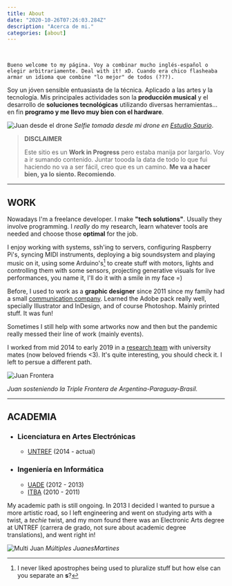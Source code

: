```yaml
---
title: About
date: "2020-10-26T07:26:03.284Z"
description: "Acerca de mi."
categories: [about]
---
```


&nbsp;

`Bueno welcome to my página. Voy a combinar mucho inglés-español o elegir arbitrariamente. Deal with it! xD. Cuando era chico flasheaba armar un idioma que combine "lo mejor" de todos (???).`

Soy un jóven sensible entuasiasta de la técnica. Aplicado a las artes y la tecnología. Mis principales actividades son la **producción musical** y el desarrollo de **soluciones tecnológicas** utilizando diversas herramientas... en fin **programo y me llevo muy bien con el hardware**.

![Juan desde el drone][foto dron]
*Selfie tomada desde mi drone en [Estudio Saurio](https://www.instagram.com/sauriogram/)*.

> **DISCLAIMER** 
> 
> Este sitio es un **Work in Progress** pero estaba manija por largarlo. Voy a ir sumando contenido. Juntar toooda la data de todo lo que fui haciendo no va a ser fácil, creo que es un camino. **Me va a hacer bien, ya lo siento. Recomiendo**.

---

## WORK

Nowadays I'm a freelance developer. I make **"tech solutions"**. Usually they involve programming. I *really* do my research, learn whatever tools are needed and choose those **optimal** for the job.

I enjoy working with systems, ssh'ing to servers, configuring Raspberry Pi's, syncing MIDI instruments, deploying a big soundsystem and playing music on it, using some Arduino's[^1] to create stuff with motors, lights and controlling them with some sensors, projecting generative visuals for live performances, you name it, I'll do it with a smile in my face =)

Before, I used to work as a **graphic designer** since 2011 since my family had a small [communication company](https://www.landgraphic.com). Learned the Adobe pack really well, specially Illustrator and InDesign, and of course Photoshop. Mainly printed stuff. It was fun!

Sometimes I still help with some artworks now and then but the pandemic really messed their line of work (mainly events).

I worked from mid 2014 to early 2019 in a [research team](https://www.intercambiostransorganicos.org) with university mates (now beloved friends <3). It's quite interesting, you should check it. I left to persue a different path.

![Juan Frontera][foto frontera]

*Juan sosteniendo la Triple Frontera de Argentina-Paraguay-Brasil.*

---
## ACADEMIA
- ### Licenciatura en Artes Electrónicas
  - [UNTREF](http://untref.edu.ar/) (2014 - actual)

- ### Ingeniería en Informática
  - [UADE](http://uade.edu.ar/) (2012 - 2013)
  - [ITBA](http://itba.edu.ar/) (2010 - 2011)

My academic path is still ongoing. In 2013 I decided I wanted to pursue a more artistic road, so I left engineering and went on studying arts with a twist, a *techie* twist, and my mom found there was an Electronic Arts degree at UNTREF (carrera de grado, not sure about academic degree translations), and went right in!


![Multi Juan][foto multijuan]
*Múltiples JuanesMartines*



[^1]: I never liked apostrophes being used to pluralize stuff but how else can you separate an **s**?

[foto dron]: https://lh3.googleusercontent.com/pw/ACtC-3diWk-HZ7xC55XF4edQ3o5CtB-0GtjxL7TyvSybE8GvFRJTPKwfKHjxA-ETwkPOPepWAm8MRCf3F8_VfR6noC7FS_DbIoGHHRjHTN0P7OSuLcUhb1KTCyHJ1v1_176Z_UGtrrC8jTSpHWb2Mh4ANHssIA=w1280-h713-no "Juan desde el drone"

[foto frontera]: https://lh3.googleusercontent.com/pw/ACtC-3dTYMLxSMsLfRb5Oyob5BBNNE5dh-tc3Xk1ONDf7f6qmBHq1eIgVTDMouRKW-qvKPDajTEOr-nCntyZCTkTyq-20UhD4FOXAaN7iRlfo9SjgPn8YGxp5X3kCTrEZ3PmTGv3-nLFPe0Ct9oifZrcvq6LWg=w703-h937-no "Juan en la triple frontera"

[foto multijuan]: https://lh3.googleusercontent.com/pw/ACtC-3e26GDjHQKfaWeWSNzd7OeZsJIRzQUyoaKHnNVn41HJmA_IWn3h9UolXk1w_ytyrCUeUhlxOGzzfetXANTo9pg2K58trXTM8MVEQtgnE6a6N1JCVs87NWKDJheBXTqIDPHTiQaypsCBy6QOFnWcevG_Fw=w1920-h428-no "multi juan"